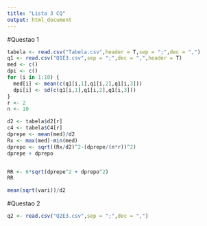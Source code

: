 ```yaml
---
title: "Lista 3 CQ"
output: html_document
---
```

#Questao 1
```r
tabela <- read.csv("Tabela.csv",header = T,sep = ";",dec = ",")
q1 <- read.csv("Q1E3.csv",sep = ";",dec = ",",header = T)
med <- c()
dpi <- c()
for (i in 1:10) {
  med[i] <- mean(c(q1[i,1],q1[i,2],q1[i,3]))
  dpi[i] <- sd(c(q1[i,1],q1[i,2],q1[i,3])) 
}
r <- 2
n <- 10

d2 <- tabela$d2[r]
c4 <- tabela$C4[r]
dprepe <- mean(med)/d2
Rx <- max(med)-min(med)
dprepo <- sqrt((Rx/d2)^2-(dprepe/(n*r))^2)
dprepe + dprepo


RR <- 6*sqrt(dprepe^2 + dprepo^2)
RR

mean(sqrt(vari))/d2


```

#Questao 2
```r
q2 <- read.csv("Q2E3.csv",sep = ";",dec = ",")
```

